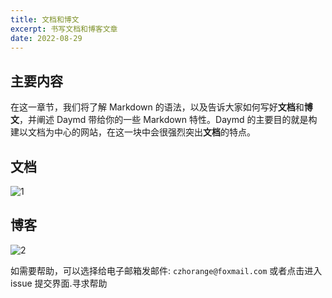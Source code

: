 ```yaml
---
title: 文档和博文
excerpt: 书写文档和博客文章
date: 2022-08-29
---
```


## 主要内容

在这一章节，我们将了解 Markdown 的语法，以及告诉大家如何写好**文档**和**博文**，并阐述 Daymd 带给你的一些 Markdown 特性。Daymd 的主要目的就是构建以文档为中心的网站，在这一块中会很强烈突出**文档**的特点。  

## 文档

![1](https://jetzihan-img.oss-cn-beijing.aliyuncs.com/blog/20220830150125.png)

## 博客

![2](https://jetzihan-img.oss-cn-beijing.aliyuncs.com/blog/20220830150203.png)

<Tips title="遇到问题？">如需要帮助，可以选择给电子邮箱发邮件: `czhorange@foxmail.com` 或者点击进入 issue 提交界面.</Tips><To to="https://github.com/inannan423/Daymd/issues">寻求帮助</To>
